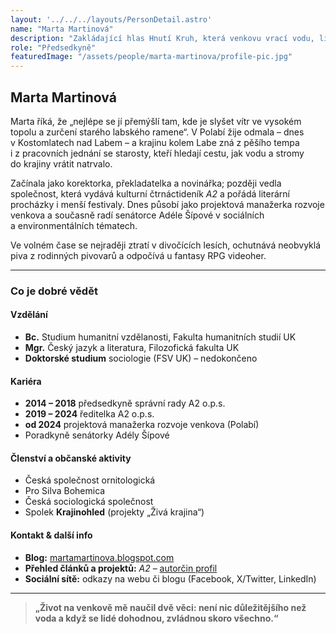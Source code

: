 ```yaml
---
layout: '../../../layouts/PersonDetail.astro'
name: "Marta Martinová"
description: "Zakládající hlas Hnutí Kruh, která venkovu vrací vodu, lidem spolupráci a politice férovost."
role: "Předsedkyně"
featuredImage: "/assets/people/marta-martinova/profile-pic.jpg"
---
```


## Marta Martinová

Marta říká, že „nejlépe se jí přemýšlí tam, kde je slyšet vítr ve vysokém topolu a zurčení starého labského ramene“. V Polabí žije odmala – dnes v Kostomlatech nad Labem – a krajinu kolem Labe zná z pěšího tempa i z pracovních jednání se starosty, kteří hledají cestu, jak vodu a stromy do krajiny vrátit natrvalo.

Začínala jako korektorka, překladatelka a novinářka; později vedla společnost, která vydává kulturní čtrnáctideník *A2* a pořádá literární procházky i menší festivaly. Dnes působí jako projektová manažerka rozvoje venkova a současně radí senátorce Adéle Šípové v sociálních a environmentálních tématech.

Ve volném čase se nejraději ztratí v divočících lesích, ochutnává neobvyklá piva z rodinných pivovarů a odpočívá u fantasy RPG videoher.

---

### Co je dobré vědět

#### Vzdělání

- **Bc.** Studium humanitní vzdělanosti, Fakulta humanitních studií UK
- **Mgr.** Český jazyk a literatura, Filozofická fakulta UK
- **Doktorské studium** sociologie (FSV UK) – nedokončeno

#### Kariéra

- **2014 – 2018** předsedkyně správní rady A2 o.p.s.
- **2019 – 2024** ředitelka A2 o.p.s.
- **od 2024** projektová manažerka rozvoje venkova (Polabí)
- Poradkyně senátorky Adély Šípové

#### Členství a občanské aktivity

- Česká společnost ornitologická
- Pro Silva Bohemica
- Česká sociologická společnost
- Spolek **Krajinohled** (projekty „Živá krajina“)

#### Kontakt & další info

- **Blog:** [martamartinova.blogspot.com](https://martamartinova.blogspot.com)
- **Přehled článků a projektů:** *A2* – [autorčin profil](https://www.advojka.cz/autori/marta-martinova)
- **Sociální sítě:** odkazy na webu či blogu (Facebook, X/Twitter, LinkedIn)

---

> **„Život na venkově mě naučil dvě věci: není nic důležitějšího než voda a když se lidé dohodnou, zvládnou skoro všechno.“**